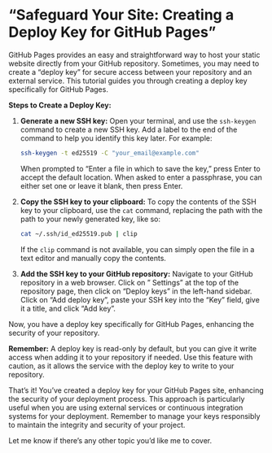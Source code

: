 # "Safeguard Your Site: Creating a Deploy Key for GitHub Pages"

GitHub Pages provides an easy and straightforward way to host your static website directly from your GitHub repository.
Sometimes, you may need to create a "deploy key" for secure access between your repository and an external service. This
tutorial guides you through creating a deploy key specifically for GitHub Pages.

**Steps to Create a Deploy Key:**

1. **Generate a new SSH key:** Open your terminal, and use the `ssh-keygen` command to create a new SSH key. Add a label
   to the end of the command to help you identify this key later. For example:

    ```bash
    ssh-keygen -t ed25519 -C "your_email@example.com"
    ```

   When prompted to "Enter a file in which to save the key," press Enter to accept the default location. When asked to
   enter a passphrase, you can either set one or leave it blank, then press Enter.

2. **Copy the SSH key to your clipboard:** To copy the contents of the SSH key to your clipboard, use the `cat` command,
   replacing the path with the path to your newly generated key, like so:

    ```bash
    cat ~/.ssh/id_ed25519.pub | clip
    ```

   If the `clip` command is not available, you can simply open the file in a text editor and manually copy the contents.

3. **Add the SSH key to your GitHub repository:** Navigate to your GitHub repository in a web browser. Click on "
   Settings" at the top of the repository page, then click on "Deploy keys" in the left-hand sidebar. Click on "Add
   deploy key", paste your SSH key into the "Key" field, give it a title, and click "Add key".

Now, you have a deploy key specifically for GitHub Pages, enhancing the security of your repository.

**Remember:** A deploy key is read-only by default, but you can give it write access when adding it to your repository
if needed. Use this feature with caution, as it allows the service with the deploy key to write to your repository.

That's it! You've created a deploy key for your GitHub Pages site, enhancing the security of your deployment process.
This approach is particularly useful when you are using external services or continuous integration systems for your
deployment. Remember to manage your keys responsibly to maintain the integrity and security of your project.

Let me know if there's any other topic you'd like me to cover.
